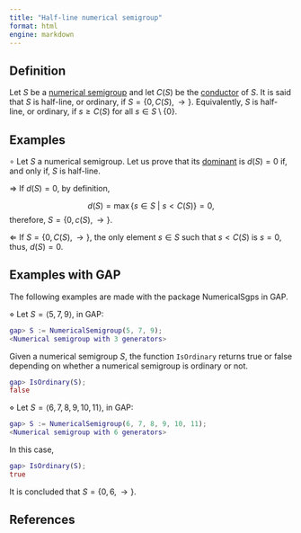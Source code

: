 ```yaml
---
title: "Half-line numerical semigroup"
format: html
engine: markdown
---
```


## Definition

Let $S$ be a [numerical semigroup](../Basic-concepts/Numerical-semigroup.qmd) and let $C(S)$ be the [conductor](../Basic-concepts/Conductor.qmd) of $S$. It is said that $S$ is half-line, or ordinary, if $S= \{0, C(S), \rightarrow\}$. Equivalently, $S$ is half-line, or ordinary, if $s \ge C(S)$ for all $s \in S \setminus \{0\}$.

## Examples

$\circ$ Let $S$ a numerical semigroup. Let us prove that its [dominant](../Basic-concepts/Dominant.qmd) is $d(S) = 0$ if, and only if, $S$ is half-line.

$\Rightarrow$ If $d(S) = 0$, by definition,

$$
 d(S) = \max \{s \in S ~ | ~ s < C(S) \} = 0,
 $$ therefore, $S = \{0, c(S), \rightarrow \}$.

$\Leftarrow$ If $S = \{0, C(S), \rightarrow\}$, the only element $s \in S$ such that $s < C(S)$ is $s = 0$, thus, $d(S) = 0$.

## Examples with GAP

The following examples are made with the package NumericalSgps in GAP.

$\diamond$ Let $S = \langle 5, 7, 9 \rangle$, in GAP:

``` gap
gap> S := NumericalSemigroup(5, 7, 9);
<Numerical semigroup with 3 generators>
```

Given a numerical semigroup $S$, the function `IsOrdinary` returns true or false depending on whether a numerical semigroup is ordinary or not.

``` gap
gap> IsOrdinary(S);
false
```

$\diamond$ Let $S = \langle 6, 7, 8, 9, 10, 11 \rangle$, in GAP:

``` gap
gap> S := NumericalSemigroup(6, 7, 8, 9, 10, 11);
<Numerical semigroup with 6 generators>
```

In this case,

``` gap
gap> IsOrdinary(S);
true
```

It is concluded that $S = \{0, 6, \rightarrow\}$.

## References
